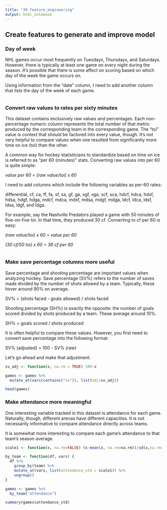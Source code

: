 ```yaml
---
title: "30_feature_engineering"
output: html_notebook
---
```


## Create features to generate and improve model 

### Day of week 

NHL games occur most frequently on Tuesdays, Thursdays, and Saturdays. However, there is typically at least one game on every night during the season. It's possible that there is some affect on scoring based on which day of the week the game occurs on. 

Using information from the "date" column, I need to add another column that lists the day of the week of each game. 

```r

```

### Convert raw values to rates per sixty minutes

This dataset contains exclusively raw values and percentages. Each non-percentage numeric column represents the total number of that metric produced by the corresponding team in the corresponding game. The "toi" value is context that should be factored into every value, though. It's not very helpful to compare values when one resulted from significantly more time on ice (toi) than the other. 

A common way for hockey statisticians to standardize based on time on ice is referred to as "per 60 (minutes)" stats. Converting raw values into per 60 is quite simple: 

*value per 60 = (raw value/toi) x 60*

I need to add columns which include the following variables as per-60 rates: 

differential, cf, ca, ff, fa, sf, sa, gf, ga, xgf, xga, scf, sca, hdcf, hdca, hdsf, hdsa, hdgf, hdga, mdcf, mdca, mdsf, mdsa, mdgf, mdga, ldcf, ldca, ldsf, ldsa, ldgf, and ldga.

For example, say the Nashville Predators played a game with 50 minutes of five-on-five toi. In that time, they produced 30 cf. Converting to cf per 60 is easy:

*(raw value/toi) x 60 = value per 60*

*(30 cf/50 toi) x 60 = 36 cf per 60*

```r

```

### Make save percentage columns more useful

Save percentage and shooting percentage are important values when analyzing hockey. Save percentage (SV%) refers to the number of saves made divided by the number of shots allowed by a team. Typically, these hover around 90% on average. 

SV% = (shots faced - goals allowed) / shots faced 

Shooting percentage (SH%) is exactly the opposite: the number of goals scored divided by shots produced by a team. These average around 10%. 

SH% = goals scored / shots produced

It is often helpful to compare these values. However, you first need to convert save percentage into the following format:

SV% (adjusted) = 100 - SV% (raw)

Let's go ahead and make that adjustment.

```r
sv_adj <- function(x, na.rm = TRUE) 100-x 

games <- games %>%
  mutate_at(vars(contains("sv")), list(adj=sv_adj))

head(games)
```

### Make attendance more meaningful 

One interesting variable tracked in this dataset is attendance for each game. Naturally, though, different arenas have different capacities. It is not necessarily informative to compare attendance directly across teams. 

It is somewhat more interesting to compare each game's attendance to that team's season average. 

```r
scale1 <- function(x, na.rm=FALSE) (x-mean(x, na.rm=na.rm))/sd(x,na.rm=na.rm)

by_team <- function(df, vars) {
  df %>% 
    group_by(team) %>% 
    mutate_at(vars, list(attendance_std = scale1)) %>% 
    ungroup()
}

games <- games %>% 
  by_team("attendance")

summary(games$attendance_std)
```

